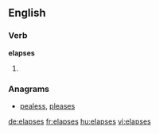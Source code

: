 
==English==

===Verb===
'''elapses'''

# {{third-person singular of|[[elapse]]}}

===Anagrams===
* [[pealess#English|pealess]], [[pleases#English|pleases]]

[[de:elapses]]
[[fr:elapses]]
[[hu:elapses]]
[[vi:elapses]]